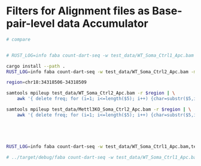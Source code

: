 # Filters for Alignment files as Base-pair-level data Accumulator



```sh
# compare 



```



```sh
# RUST_LOG=info faba count-dart-seq -w test_data/WT_Soma_Ctrl1_Apc.bam -m test_data/Mettl3KO_Soma_Ctrl1_Apc.bam --min-coverage 1 --min-conversion 1 --pvalue-cutoff 1

cargo install --path .
RUST_LOG=info faba count-dart-seq -w test_data/WT_Soma_Ctrl2_Apc.bam -m test_data/Mettl3KO_Soma_Ctrl2_Apc.bam --min-coverage 10 --min-conversion 10 --pvalue-cutoff .05 --save-mtx

region=chr18:34318506-34318509

samtools mpileup test_data/WT_Soma_Ctrl2_Apc.bam -r $region | \
	awk '{ delete freq; for (i=1; i<=length($5); i++) {char=substr($5,i,1); if (char ~ /[ATGCatgc]/) freq[char]++}; printf $1 FS $2 FS $3 FS $4; for(j in freq) { printf FS j ":" freq[j] } printf "\n"}'

samtools mpileup test_data/Mettl3KO_Soma_Ctrl2_Apc.bam -r $region | \
	awk '{ delete freq; for (i=1; i<=length($5); i++) {char=substr($5,i,1); if (char ~ /[ATGCatgc]/) freq[char]++}; printf $1 FS $2 FS $3 FS $4; for(j in freq) { printf FS j ":" freq[j] } printf "\n"}'





RUST_LOG=info faba count-dart-seq -w test_data/WT_Soma_Ctrl1_Apc.bam,test_data/WT_Soma_Ctrl2_Apc.bam -m test_data/Mettl3KO_Soma_Ctrl1_Apc.bam,test_data/Mettl3KO_Soma_Ctrl2_Apc.bam --min-coverage 5 --min-conversion 3 --pvalue-cutoff .05

# ../target/debug/faba count-dart-seq -w test_data/WT_Soma_Ctrl1_Apc.bam,test_data/WT_Soma_Ctrl2_Apc.bam -m test_data/Mettl3KO_Soma_Ctrl1_Apc.bam,test_data/Mettl3KO_Soma_Ctrl2_Apc.bam



```
